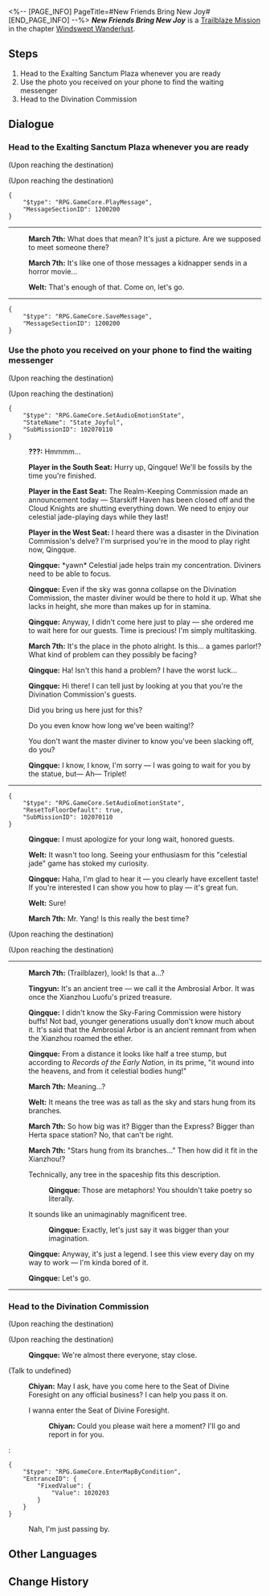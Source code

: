 <%-- [PAGE_INFO]
PageTitle=#New Friends Bring New Joy#
[END_PAGE_INFO] --%>
{{Stub|Dialogue.}}
{{Mission Infobox
|id            = 1020702
|title         = 
|image         = Mission New Friends Bring New Joy.png{{subst:void|<!--$UPLOAD:<<SpriteOutput/Chronicle/1020702.png>-<Mission New Friends Bring New Joy.png>-<Fate's Atlas Images>>-->}}
|type          = Trailblaze
|event_name    = 
|chapter       = Windswept Wanderlust
|requirements  = 
* [[Trailblaze Mission]] ''[[Stars Spun, Prescience Sprung]]'' completed
* Reach [[Trailblaze Level]] 13
|summary       = You meet up with Qingque, the messenger from the Divination Commission. She is indeed "trapped in place" as she ponders how to play her tiles in hand. You can't help but think the master diviner has interesting tastes in hiring staff.<br />Qingque's luck in the game drastically improves as soon as you arrive, and she happily starts to fulfill her duty as your guide.
|characters    = Chiyan; March 7th; Player in the East Seat; Player in the South Seat; Player in the West Seat; Qingque; Tingyun; Trailblazer; Welt
|startLocation = [[The Xianzhou Luofu]] - [[Exalting Sanctum]]
|world         = The Xianzhou Luofu
|area          = Exalting Sanctum
|prev          = Stars Spun, Prescience Sprung
|next          = Omniscient Inquiry of Arcana
|rewards       = Trailblaze EXP*400; Traveler's Guide*3; Credit*15,000
}}
'''''New Friends Bring New Joy''''' is a [[Trailblaze Mission]] in the chapter [[Windswept Wanderlust]].

==Steps==
# Head to the Exalting Sanctum Plaza whenever you are ready
# Use the photo you received on your phone to find the waiting messenger
# Head to the Divination Commission

<!--
==Gameplay Notes==

--><!--
==Trial Character==

-->
==Dialogue==
{{Stub Dialogue}}

===Head to the Exalting Sanctum Plaza whenever you are ready{{subst:void|<!--102070108-->}}===
{{Mission Description|type=trailblaze|location=Exalting Sanctum|Fu Xuan took Kafka to the Divination Commission but asked you to wait. The Xianzhou Luofu is in troubled times, and everyone feels trapped in place.<br />You take this chance to stroll around the area and wait for the Divination Commission's messenger to arrive.}}
{{Dialogue Start}}
;(Upon reaching the destination)

;(Upon reaching the destination)
<pre>{
	"$type": "RPG.GameCore.PlayMessage",
	"MessageSectionID": 1200200
}</pre>
----
:{{A|VO chapter2 3 mar7th 137.ogg}} '''March 7th:''' What does that mean? It's just a picture. Are we supposed to meet someone there?
:{{A|VO chapter2 3 mar7th 138.ogg}} '''March 7th:''' It's like one of those messages a kidnapper sends in a horror movie...
:{{A|VO chapter2 3 welt 122.ogg}} '''Welt:''' That's enough of that. Come on, let's go.
----
<pre>{
	"$type": "RPG.GameCore.SaveMessage",
	"MessageSectionID": 1200200
}</pre>
{{Dialogue End}}

===Use the photo you received on your phone to find the waiting messenger{{subst:void|<!--102070110-->}}===
{{Mission Description|type=trailblaze|location=Exalting Sanctum|update|Fu Xuan took Kafka to the Divination Commission but asked you to wait. The Xianzhou Luofu is in troubled times, and everyone feels trapped in place.<br />The Divination Commission's messenger is late. Perhaps she, too, is hindered by troublesome business. Maybe it's best to actively go and find her.}}
{{Dialogue Start}}
;(Upon reaching the destination)

;(Upon reaching the destination)
<pre>{
	"$type": "RPG.GameCore.SetAudioEmotionState",
	"StateName": "State_Joyful",
	"SubMissionID": 102070110
}</pre>
:{{A|VO chapter2 3 mar7th 132.ogg}} '''???:''' Hmmmm...
:{{A|VO chapter2 3 cltE 101.ogg}} '''Player in the South Seat:''' Hurry up, Qingque! We'll be fossils by the time you're finished.
:'''Player in the East Seat:''' The Realm-Keeping Commission made an announcement today &mdash; Starskiff Haven has been closed off and the Cloud Knights are shutting everything down. We need to enjoy our celestial jade-playing days while they last!
:{{A|VO chapter2 3 cltG 101.ogg}} '''Player in the West Seat:''' I heard there was a disaster in the Divination Commission's delve? I'm surprised you're in the mood to play right now, Qingque.
:'''Qingque:''' *yawn* Celestial jade helps train my concentration. Diviners need to be able to focus.
:{{A|VO chapter2 3 qingque 103.ogg}} '''Qingque:''' Even if the sky was gonna collapse on the Divination Commission, the master diviner would be there to hold it up. What she lacks in height, she more than makes up for in stamina.
:{{A|VO chapter2 3 qingque 104.ogg}} '''Qingque:''' Anyway, I didn't come here just to play &mdash; she ordered me to wait here for our guests. Time is precious! I'm simply multitasking.
:{{A|VO chapter2 3 mar7th 139.ogg}} '''March 7th:''' It's the place in the photo alright. Is this... a games parlor!? What kind of problem can they possibly be facing?
:{{A|VO chapter2 3 qingque 105.ogg}} '''Qingque:''' Ha! Isn't this hand a problem? I have the worst luck...
:{{A|VO chapter2 3 qingque 106.ogg}} '''Qingque:''' Hi there! I can tell just by looking at you that you're the Divination Commission's guests.
:{{DIcon|Arrow}} Did you bring us here just for this?
:{{DIcon|Arrow}} Do you even know how long we've been waiting!?
:{{DIcon|Arrow}} You don't want the master diviner to know you've been slacking off, do you?
:{{A|VO chapter2 3 qingque 107.ogg}} '''Qingque:''' I know, I know, I'm sorry &mdash; I was going to wait for you by the statue, but&mdash; Ah&mdash; Triplet!
:{{tx}}
----
<pre>{
	"$type": "RPG.GameCore.SetAudioEmotionState",
	"ResetToFloorDefault": true,
	"SubMissionID": 102070110
}</pre>
:<!--1-second delay-->
:{{A|VO chapter2 3 qingque 113.ogg}} '''Qingque:''' I must apologize for your long wait, honored guests.
:{{A|VO chapter2 3 welt 123.ogg}} '''Welt:''' It wasn't too long. Seeing your enthusiasm for this "celestial jade" game has stoked my curiosity.
:{{A|VO chapter2 3 qingque 114.ogg}} '''Qingque:''' Haha, I'm glad to hear it &mdash; you clearly have excellent taste! If you're interested I can show you how to play &mdash; it's great fun.
:{{A|VO chapter2 3 welt 124.ogg}} '''Welt:''' Sure!
:{{A|VO chapter2 3 mar7th 141.ogg}} '''March 7th:''' Mr. Yang! Is this really the best time?
;(Upon reaching the destination)

;(Upon reaching the destination)
----
:{{A|VO chapter2 3 mar7th 142 m.ogg}} {{A|VO chapter2 3 mar7th 142 f.ogg}} '''March 7th:''' (Trailblazer), look! Is that a...?
:{{A|VO chapter2 3 tingyun 121.ogg}} '''Tingyun:''' It's an ancient tree &mdash; we call it the Ambrosial Arbor. It was once the Xianzhou Luofu's prized treasure.
:{{A|VO chapter2 3 qingque 115.ogg}} '''Qingque:''' I didn't know the Sky-Faring Commission were history buffs! Not bad, younger generations usually don't know much about it. It's said that the Ambrosial Arbor is an ancient remnant from when the Xianzhou roamed the ether.
:{{A|VO chapter2 3 qingque 116.ogg}} '''Qingque:''' From a distance it looks like half a tree stump, but according to ''Records of the Early Nation'', in its prime, "it wound into the heavens, and from it celestial bodies hung!"
:{{A|VO chapter2 3 mar7th 143.ogg}} '''March 7th:''' Meaning...?
:{{A|VO chapter2 3 welt 125.ogg}} '''Welt:''' It means the tree was as tall as the sky and stars hung from its branches.
:{{A|VO chapter2 3 mar7th 144.ogg}} '''March 7th:''' So how big was it? Bigger than the Express? Bigger than Herta space station? No, that can't be right.
:{{A|VO chapter2 3 mar7th 145.ogg}} '''March 7th:''' "Stars hung from its branches..." Then how did it fit in the Xianzhou!?
:{{DIcon|Arrow}} Technically, any tree in the spaceship fits this description.
::{{A|VO chapter2 3 qingque 117.ogg}} '''Qingque:''' Those are metaphors! You shouldn't take poetry so literally.
:{{DIcon|Arrow}} It sounds like an unimaginably magnificent tree.
::{{A|VO chapter2 3 qingque 118.ogg}} '''Qingque:''' Exactly, let's just say it was bigger than your imagination.
:{{A|VO chapter2 3 qingque 119.ogg}} '''Qingque:''' Anyway, it's just a legend. I see this view every day on my way to work &mdash; I'm kinda bored of it.
:{{A|VO chapter2 3 qingque 120.ogg}} '''Qingque:''' Let's go.
----
{{Dialogue End}}

===Head to the Divination Commission{{subst:void|<!--102070116-->}}===
{{Mission Description|type=trailblaze|location=Exalting Sanctum|update|You finally meet up with Qingque, the messenger from the Divination Commission. She is indeed "trapped in place" as she ponders how to play her tiles in hand. You can't help but think the master diviner has interesting tastes in hiring staff.<br />Qingque's luck in the game drastically improves as soon as you arrive, and she happily starts to fulfill her duty as your guide.}}
{{Dialogue Start}}
;(Upon reaching the destination)

;(Upon reaching the destination)
:{{A|VO chapter2 3 qingque 121.ogg}} '''Qingque:''' We're almost there everyone, stay close.

;(Talk to undefined)
:{{A|VO vo ambient w2 greeting chiyan 101.ogg}} {{A|VO vo ambient w2 greeting chiyan 102.ogg}} '''Chiyan:''' May I ask, have you come here to the Seat of Divine Foresight on any official business? I can help you pass it on.
:{{DIcon|Arrow}} I wanna enter the Seat of Divine Foresight.
::'''Chiyan:''' Could you please wait here a moment? I'll go and report in for you.
:<pre>{
	"$type": "RPG.GameCore.EnterMapByCondition",
	"EntranceID": {
		"FixedValue": {
			"Value": 1020203
		}
	}
}</pre>
:{{DIcon|Exit}} Nah, I'm just passing by.
{{Dialogue End}}

==Other Languages==
{{Other Languages
|en   = New Friends Bring New Joy
|zhs  = 长乐新朋，青鸟候风
|zht  = 長樂新朋，青鳥候風
|ja   = 長楽の友よ、青鳥の如く風を待て
|ko   = 새로운 친구, 새로운 기쁨
|es   = Nuevas amistades traen nuevas alegrías
|fr   = De nouveaux amis pour plus de bonheur
|ru   = Новые друзья - новые радости
|th   = เพื่อนใหม่สุขี เปรมปรีดิ์สุขใจ
|vi   = Người Bạn Mới, Làn Gió Mới
|de   = Neue Freunde bringen neue Freuden
|id   = Teman Baru, Kebahagiaan Baru
|pt   = Novos Amigos, Novas Alegrias
}}

==Change History==
{{Change History|1.0}}
